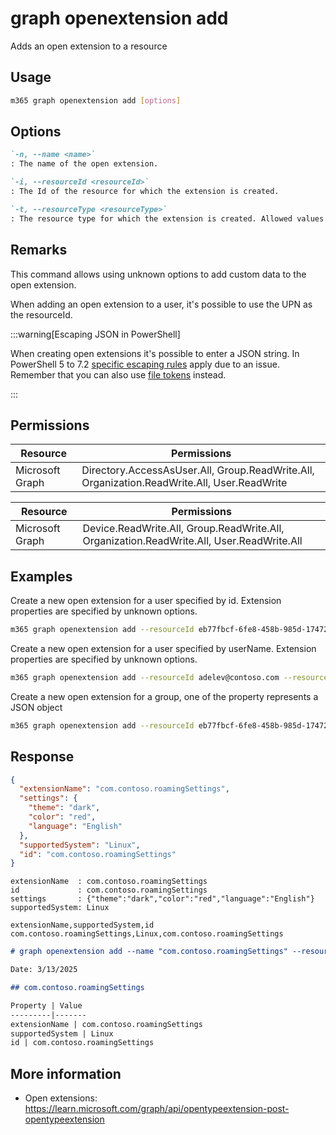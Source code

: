 
# graph openextension add

Adds an open extension to a resource

## Usage

```sh
m365 graph openextension add [options]
```

## Options

```md definition-list
`-n, --name <name>`
: The name of the open extension.

`-i, --resourceId <resourceId>`
: The Id of the resource for which the extension is created.

`-t, --resourceType <resourceType>`
: The resource type for which the extension is created. Allowed values are `user`, `group`, `device`, `organization`.
```

<Global />

## Remarks

This command allows using unknown options to add custom data to the open extension.

When adding an open extension to a user, it's possible to use the UPN as the resourceId.

:::warning[Escaping JSON in PowerShell]

When creating open extensions it's possible to enter a JSON string. In PowerShell 5 to 7.2 [specific escaping rules](./../../../user-guide/using-cli.mdx#escaping-double-quotes-in-powershell) apply due to an issue. Remember that you can also use [file tokens](./../../../user-guide/using-cli.mdx#passing-complex-content-into-cli-options) instead.

:::

## Permissions
<Tabs>
  <TabItem value="Delegated">

  | Resource        | Permissions                                                                                 |
  |-----------------|---------------------------------------------------------------------------------------------|
  | Microsoft Graph | Directory.AccessAsUser.All, Group.ReadWrite.All, Organization.ReadWrite.All, User.ReadWrite |

  </TabItem>
  <TabItem value="Application">

  | Resource        | Permissions                                                                               |
  |-----------------|-------------------------------------------------------------------------------------------|
  | Microsoft Graph | Device.ReadWrite.All, Group.ReadWrite.All, Organization.ReadWrite.All, User.ReadWrite.All |

  </TabItem>
</Tabs>

## Examples

Create a new open extension for a user specified by id. Extension properties are specified by unknown options.

```sh
m365 graph openextension add --resourceId eb77fbcf-6fe8-458b-985d-1747284793bc --resourceType user --name 'com.contoso.roamingSettings' --theme dark --color red --language English
```

Create a new open extension for a user specified by userName. Extension properties are specified by unknown options.

```sh
m365 graph openextension add --resourceId adelev@contoso.com --resourceType user --name 'com.contoso.roamingSettings' --theme dark --color red --language English
```

Create a new open extension for a group, one of the property represents a JSON object

```sh
m365 graph openextension add --resourceId eb77fbcf-6fe8-458b-985d-1747284793bc --resourceType group --name 'com.contoso.roamingSettings' --settings '{"theme": "dark", "color": "red", "language": "English"}' --supportedSystem 'Linux'
```

## Response

<Tabs>
  <TabItem value="JSON">

  ```json
  {
    "extensionName": "com.contoso.roamingSettings",
    "settings": {
      "theme": "dark",
      "color": "red",
      "language": "English"
    },
    "supportedSystem": "Linux",
    "id": "com.contoso.roamingSettings"
  }
  ```

  </TabItem>
  <TabItem value="Text">

  ```text
  extensionName  : com.contoso.roamingSettings
  id             : com.contoso.roamingSettings
  settings       : {"theme":"dark","color":"red","language":"English"}
  supportedSystem: Linux
  ```

  </TabItem>
  <TabItem value="CSV">

  ```csv
  extensionName,supportedSystem,id
  com.contoso.roamingSettings,Linux,com.contoso.roamingSettings
  ```

  </TabItem>
  <TabItem value="Markdown">

  ```md
  # graph openextension add --name "com.contoso.roamingSettings" --resourceId "01b62bc5-9701-4f93-9587-9d1ea58a086d" --resourceType "user" --settings "{"theme": "dark", "color": "red", "language": "English"}" --supportedSystem "Linux"

  Date: 3/13/2025

  ## com.contoso.roamingSettings

  Property | Value
  ---------|-------
  extensionName | com.contoso.roamingSettings
  supportedSystem | Linux
  id | com.contoso.roamingSettings
  ```

  </TabItem>
</Tabs>

## More information

- Open extensions: https://learn.microsoft.com/graph/api/opentypeextension-post-opentypeextension
